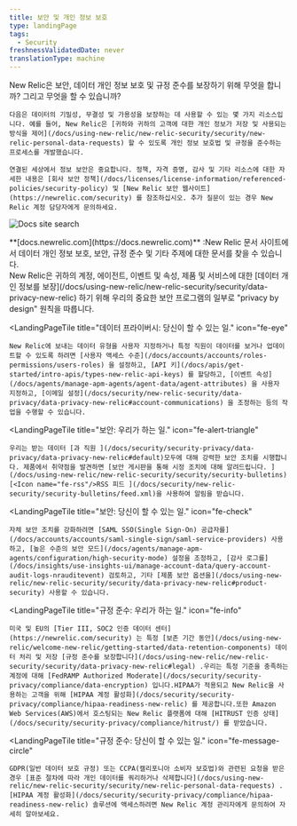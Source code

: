 ```yaml
---
title: 보안 및 개인 정보 보호
type: landingPage
tags:
  - Security
freshnessValidatedDate: never
translationType: machine
---
```



<LandingPageHero>
  <HeroContent>
    New Relic은 보안, 데이터 개인 정보 보호 및 규정 준수를 보장하기 위해 무엇을 합니까? 그리고 무엇을 할 수 있습니까?

    다음은 데이터의 기밀성, 무결성 및 가용성을 보장하는 데 사용할 수 있는 몇 가지 리소스입니다. 예를 들어, New Relic은 [귀하와 귀하의 고객에 대한 개인 정보가 저장 및 사용되는 방식을 제어](/docs/using-new-relic/new-relic-security/security/new-relic-personal-data-requests) 할 수 있도록 개인 정보 보호법 및 규정을 준수하는 프로세스를 개발했습니다.

    연결된 세상에서 정보 보안은 중요합니다. 정책, 자격 증명, 감사 및 기타 리소스에 대한 자세한 내용은 [회사 보안 정책](/docs/licenses/license-information/referenced-policies/security-policy) 및 [New Relic 보안 웹사이트](https://newrelic.com/security) 를 참조하십시오. 추가 질문이 있는 경우 New Relic 계정 담당자에게 문의하세요.
  </HeroContent>

  <img
    title="Docs site search"
    alt="Docs site search"
    src={securityDocsDataPrivacySearch}
  />

  <figcaption>
    **[docs.newrelic.com](https://docs.newrelic.com)** :New Relic 문서 사이트에서 데이터 개인 정보 보호, 보안, 규정 준수 및 기타 주제에 대한 문서를 찾을 수 있습니다.
  </figcaption>
</LandingPageHero>

<LandingPageTileGrid>
  <LandingPageTile
    title="데이터 프라이버시: 우리가 하는 일."
    icon="fe-lock"
  >
    New Relic은 귀하의 계정, 에이전트, 이벤트 및 속성, 제품 및 서비스에 대한 [데이터 개인 정보를 보장](/docs/using-new-relic/new-relic-security/security/data-privacy-new-relic) 하기 위해 우리의 중요한 보안 프로그램의 일부로 "privacy by design" 원칙을 따릅니다.
  </LandingPageTile>

  <LandingPageTile
    title="데이터 프라이버시: 당신이 할 수 있는 일."
    icon="fe-eye"
  >
    New Relic에 보내는 데이터 유형을 사용자 지정하거나 특정 직원이 데이터를 보거나 업데이트할 수 있도록 하려면 [사용자 액세스 수준](/docs/accounts/accounts/roles-permissions/users-roles) 을 설정하고, [API 키](/docs/apis/get-started/intro-apis/types-new-relic-api-keys) 를 할당하고, [이벤트 속성](/docs/agents/manage-apm-agents/agent-data/agent-attributes) 을 사용자 지정하고, [이메일 설정](/docs/security/new-relic-security/data-privacy/data-privacy-new-relic#account-communications) 을 조정하는 등의 작업을 수행할 수 있습니다.
  </LandingPageTile>

  <LandingPageTile
    title="보안: 우리가 하는 일."
    icon="fe-alert-triangle"
  >
    우리는 받는 데이터 [과 직원 ](/docs/security/security-privacy/data-privacy/data-privacy-new-relic#default)모두에 대해 강력한 보안 조치를 시행합니다. 제품에서 취약점을 발견하면 [보안 게시판을 통해 시정 조치에 대해 알려드립니다. ](/docs/using-new-relic/new-relic-security/security/security-bulletins)[<Icon name="fe-rss"/>RSS 피드 ](/docs/security/new-relic-security/security-bulletins/feed.xml)을 사용하여 알림을 받습니다.
  </LandingPageTile>

  <LandingPageTile
    title="보안: 당신이 할 수 있는 일."
    icon="fe-check"
  >
    자체 보안 조치를 강화하려면 [SAML SSO(Single Sign-On) 공급자를](/docs/accounts/accounts/saml-single-sign/saml-service-providers) 사용하고, [높은 수준의 보안 모드](/docs/agents/manage-apm-agents/configuration/high-security-mode) 설정을 조정하고, [감사 로그를](/docs/insights/use-insights-ui/manage-account-data/query-account-audit-logs-nrauditevent) 검토하고, 기타 [제품 보안 옵션을](/docs/using-new-relic/new-relic-security/security/data-privacy-new-relic#product-security) 사용할 수 있습니다.
  </LandingPageTile>

  <LandingPageTile
    title="규정 준수: 우리가 하는 일."
    icon="fe-info"
  >
    미국 및 EU의 [Tier III, SOC2 인증 데이터 센터](https://newrelic.com/security) 는 특정 [보존 기간 동안](/docs/using-new-relic/welcome-new-relic/getting-started/data-retention-components) 데이터 처리 및 저장 [규정 준수를 보장합니다](/docs/using-new-relic/new-relic-security/security/data-privacy-new-relic#legal) .우리는 특정 기준을 충족하는 계정에 대해 [FedRAMP Authorized Moderate](/docs/security/security-privacy/compliance/data-encryption) 입니다.HIPAA가 적용되고 New Relic을 사용하는 고객을 위해 [HIPAA 계정 활성화](/docs/security/security-privacy/compliance/hipaa-readiness-new-relic) 를 제공합니다.또한 Amazon Web Services(AWS)에서 호스팅되는 New Relic 플랫폼에 대해 [HITRUST 인증 상태](/docs/security/security-privacy/compliance/hitrust/) 를 받았습니다.
  </LandingPageTile>

  <LandingPageTile
    title="규정 준수: 당신이 할 수 있는 일."
    icon="fe-message-circle"
  >
    GDPR(일반 데이터 보호 규정) 또는 CCPA(캘리포니아 소비자 보호법)와 관련된 요청을 받은 경우 [표준 절차에 따라 개인 데이터를 쿼리하거나 삭제합니다](/docs/using-new-relic/new-relic-security/security/new-relic-personal-data-requests) .[HIPAA 계정 활성화](/docs/security/security-privacy/compliance/hipaa-readiness-new-relic) 솔루션에 액세스하려면 New Relic 계정 관리자에게 문의하여 자세히 알아보세요.
  </LandingPageTile>
</LandingPageTileGrid>